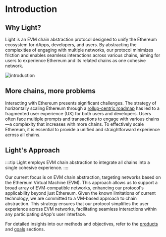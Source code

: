 # Introduction

## Why Light?

Light is an EVM chain abstraction protocol designed to unify the Ethereum ecosystem for dApps, developers, and users.
By abstracting the complexities of engaging with multiple networks, our protocol minimizes friction and enables seamless interactions across various chains, aiming for users to experience Ethereum and its related chains as one cohesive network.

![introduction](/introduction.png)

## More chains, more problems

Interacting with Ethereum presents significant challenges.
The strategy of horizontally scaling Ethereum through a [rollup-centric roadmap](https://ethereum-magicians.org/t/a-rollup-centric-ethereum-roadmap/4698) has led to a fragmented user experience (UX) for both users and developers.
Users often face multiple prompts and transactions to engage with various chains—a complexity that increases with more chains.
To effectively scale Ethereum, it is essential to provide a unified and straightforward experience across all chains.

## Light's Approach

::::tip
Light employs EVM chain abstraction to integrate all chains into a single cohesive experience.
::::

Our current focus is on EVM chain abstraction, targeting networks based on the Ethereum Virtual Machine (EVM).
This approach allows us to support a broad array of EVM-compatible networks, enhancing our protocol's applicability beyond just Ethereum.
Given the known limitations of current technology, we are committed to a VM-based approach to chain abstraction.
This strategy ensures that our protocol simplifies the user experience across EVM networks, facilitating seamless interactions within any participating dApp's user interface.

For detailed insights into our methods and objectives, refer to the [products](/introduction/products) and [goals](/goals) sections.

